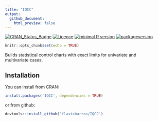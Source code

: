 ```yaml
---
title: "IQCC"
output:
  github_document:
    html_preview: false
---
```


[![CRAN_Status_Badge](http://www.r-pkg.org/badges/version/IQCC)](https://cran.r-project.org/package=IQCC)
[![Licence](https://img.shields.io/badge/licence-GPL--2-blue.svg)](https://www.gnu.org/licenses/old-licenses/gpl-2.0.html)
[![minimal R version](https://img.shields.io/badge/R%3E%3D-3.4.2-6666ff.svg)](https://cran.r-project.org/)
[![packageversion](https://img.shields.io/badge/Package%20version-0.7-orange.svg?style=flat-square)](commits/master)

```r
knitr::opts_chunk$set(echo = TRUE)
```

Builds statistical control charts with exact limits for univariate and multivariate cases.

## Installation

You can install from CRAN:

```r
install.packages('IQCC', dependencies = TRUE)
```

or from github:

```r
devtools::install_github('flaviobarros/IQCC')
```
